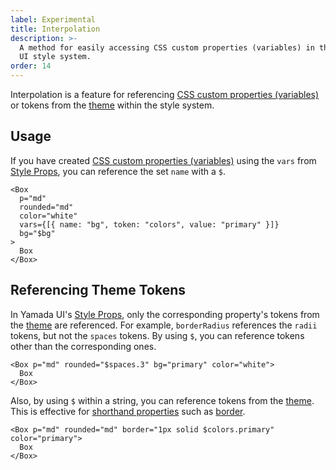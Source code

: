 ```yaml
---
label: Experimental
title: Interpolation
description: >-
  A method for easily accessing CSS custom properties (variables) in the Yamada
  UI style system.
order: 14
---
```


Interpolation is a feature for referencing [CSS custom properties (variables)](/styled-system/css-custom-properties) or tokens from the [theme](/styled-system/theming) within the style system.

## Usage

If you have created [CSS custom properties (variables)](/styled-system/css-custom-properties) using the `vars` from [Style Props](/styled-system/style-props), you can reference the set `name` with a `$`.

```tsx
<Box
  p="md"
  rounded="md"
  color="white"
  vars={[{ name: "bg", token: "colors", value: "primary" }]}
  bg="$bg"
>
  Box
</Box>
```

## Referencing Theme Tokens

In Yamada UI's [Style Props](/styled-system/style-props), only the corresponding property's tokens from the [theme](/styled-system/theming) are referenced. For example, `borderRadius` references the `radii` tokens, but not the `spaces` tokens. By using `$`, you can reference tokens other than the corresponding ones.

```tsx
<Box p="md" rounded="$spaces.3" bg="primary" color="white">
  Box
</Box>
```

Also, by using `$` within a string, you can reference tokens from the [theme](/styled-system/theming). This is effective for [shorthand properties](https://developer.mozilla.org/en-US/docs/Web/CSS/Shorthand_properties) such as [border](https://developer.mozilla.org/en-US/docs/Web/CSS/border).

```tsx
<Box p="md" rounded="md" border="1px solid $colors.primary" color="primary">
  Box
</Box>
```
